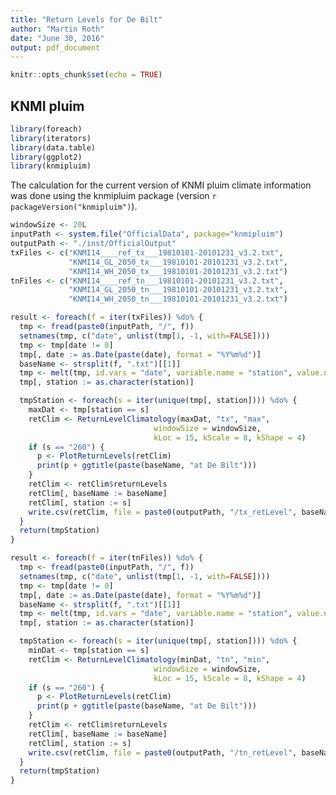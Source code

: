 ```yaml
---
title: "Return Levels for De Bilt"
author: "Martin Roth"
date: "June 30, 2016"
output: pdf_document
---
```


```r
knitr::opts_chunk$set(echo = TRUE)
```

## KNMI pluim
```r
library(foreach)
library(iterators)
library(data.table)
library(ggplot2)
library(knmipluim)
```

The calculation for the current version of KNMI pluim climate information was
done using the knmipluim package (version `r packageVersion("knmipluim")`).
```r
windowSize <- 20L
inputPath <- system.file("OfficialData", package="knmipluim")
outputPath <- "./inst/OfficialOutput"
txFiles <- c("KNMI14____ref_tx___19810101-20101231_v3.2.txt",
             "KNMI14_GL_2050_tx___19810101-20101231_v3.2.txt",
             "KNMI14_WH_2050_tx___19810101-20101231_v3.2.txt")
tnFiles <- c("KNMI14____ref_tn___19810101-20101231_v3.2.txt",
             "KNMI14_GL_2050_tn___19810101-20101231_v3.2.txt",
             "KNMI14_WH_2050_tn___19810101-20101231_v3.2.txt")
```


```r
result <- foreach(f = iter(txFiles)) %do% {
  tmp <- fread(paste0(inputPath, "/", f))
  setnames(tmp, c("date", unlist(tmp[1, -1, with=FALSE])))
  tmp <- tmp[date != 0]
  tmp[, date := as.Date(paste(date), format = "%Y%m%d")]
  baseName <- strsplit(f, ".txt")[[1]]
  tmp <- melt(tmp, id.vars = "date", variable.name = "station", value.name = "tx")
  tmp[, station := as.character(station)]

  tmpStation <- foreach(s = iter(unique(tmp[, station]))) %do% {
    maxDat <- tmp[station == s]
    retClim <- ReturnLevelClimatology(maxDat, "tx", "max",
                                windowSize = windowSize,
                                kLoc = 15, kScale = 8, kShape = 4)
    if (s == "260") {
      p <- PlotReturnLevels(retClim)
      print(p + ggtitle(paste(baseName, "at De Bilt")))
    }
    retClim <- retClim$returnLevels
    retClim[, baseName := baseName]
    retClim[, station := s]
    write.csv(retClim, file = paste0(outputPath, "/tx_retLevel", baseName,"_", s, ".csv"), row.names = FALSE)
  } 
  return(tmpStation)
}
```

```r
result <- foreach(f = iter(tnFiles)) %do% {
  tmp <- fread(paste0(inputPath, "/", f))
  setnames(tmp, c("date", unlist(tmp[1, -1, with=FALSE])))
  tmp <- tmp[date != 0]
  tmp[, date := as.Date(paste(date), format = "%Y%m%d")]
  baseName <- strsplit(f, ".txt")[[1]]
  tmp <- melt(tmp, id.vars = "date", variable.name = "station", value.name = "tn")
  tmp[, station := as.character(station)]

  tmpStation <- foreach(s = iter(unique(tmp[, station]))) %do% {
    minDat <- tmp[station == s]
    retClim <- ReturnLevelClimatology(minDat, "tn", "min",
                                windowSize = windowSize,
                                kLoc = 15, kScale = 8, kShape = 4)
    if (s == "260") {
      p <- PlotReturnLevels(retClim)
      print(p + ggtitle(paste(baseName, "at De Bilt")))
    }
    retClim <- retClim$returnLevels
    retClim[, baseName := baseName]
    retClim[, station := s]
    write.csv(retClim, file = paste0(outputPath, "/tn_retLevel", baseName,"_", s, ".csv"), row.names = FALSE)
  } 
  return(tmpStation)
}

```



